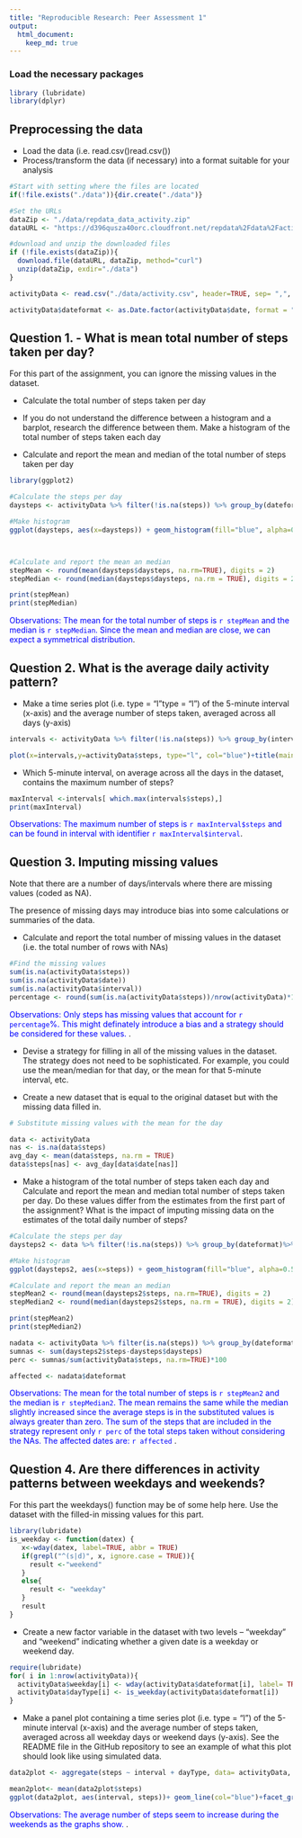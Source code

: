 ```yaml
---
title: "Reproducible Research: Peer Assessment 1"
output: 
  html_document:
    keep_md: true
---
```


### Load the necessary packages
```r
library (lubridate)
library(dplyr)
```

## Preprocessing the data
- Load the data (i.e. read.csv()\color{red}{\verb|read.csv()|}read.csv())
- Process/transform the data (if necessary) into a format suitable for your analysis

```r

#Start with setting where the files are located
if(!file.exists("./data")){dir.create("./data")}

#Set the URLs
dataZip <- "./data/repdata_data_activity.zip"
dataURL <- "https://d396qusza40orc.cloudfront.net/repdata%2Fdata%2Factivity.zip"

#download and unzip the downloaded files
if (!file.exists(dataZip)){
  download.file(dataURL, dataZip, method="curl")
  unzip(dataZip, exdir="./data")
}  

activityData <- read.csv("./data/activity.csv", header=TRUE, sep= ",", na.strings ="NA")

activityData$dateformat <- as.Date.factor(activityData$date, format = "%Y-%m-%d")
```



## Question 1. -  What is mean total number of steps taken per day?
For this part of the assignment, you can ignore the missing values in the dataset.

+ Calculate the total number of steps taken per day

+ If you do not understand the difference between a histogram and a barplot, research the difference between them. Make a histogram of the total number of steps taken each day

+ Calculate and report the mean and median of the total number of steps taken per day

```r
library(ggplot2)

#Calculate the steps per day
daysteps <- activityData %>% filter(!is.na(steps)) %>% group_by(dateformat)%>%summarize(daysteps = sum(steps))

#Make histogram
ggplot(daysteps, aes(x=daysteps)) + geom_histogram(fill="blue", alpha=0.5, binwidth = 1000, position="identity")+labs(title = "Total number of steps per day", x="Steps", y = "Frequency") 



#Calculate and report the mean an median
stepMean <- round(mean(daysteps$daysteps, na.rm=TRUE), digits = 2)
stepMedian <- round(median(daysteps$daysteps, na.rm = TRUE), digits = 2)

print(stepMean)
print(stepMedian)
```

<span style="color: blue;"> Observations: The mean for the total number of steps is `r stepMean` and  the median is `r stepMedian`. Since the mean and median are close, we can expect a symmetrical distribution</span>.


## Question 2. What is the average daily activity pattern?

+ Make a time series plot (i.e. type = "l"\color{red}{\verb|type = "l"|}type = "l") of the 5-minute interval (x-axis) and the average number of steps taken, averaged across all days (y-axis)

```r
intervals <- activityData %>% filter(!is.na(steps)) %>% group_by(interval) %>% summarize(steps = mean(steps))

plot(x=intervals,y=activityData$steps, type="l", col="blue")+title(main="5 minute interval average steps across all days", ylab="Steps")
```
+ Which 5-minute interval, on average across all the days in the dataset, contains the maximum number of steps?
```r
maxInterval <-intervals[ which.max(intervals$steps),]
print(maxInterval)
```
<span style="color: blue;"> Observations: The maximum number of steps is `r maxInterval$steps` and  can be found in interval with identifier `r maxInterval$interval`</span>.

## Question 3. Imputing missing values

Note that there are a number of days/intervals where there are missing values (coded as NA\color{red}{\verb|NA|}). 

The presence of missing days may introduce bias into some calculations or summaries of the data.

+ Calculate and report the total number of missing values in the dataset (i.e. the total number of rows with NAs\color{red}{\verb|NA|})
```r
#Find the missing values
sum(is.na(activityData$steps))
sum(is.na(activityData$date))
sum(is.na(activityData$interval))
percentage <- round(sum(is.na(activityData$steps))/nrow(activityData)*100, digits = 2)
```
<span style="color: blue;"> Observations: Only steps has missing values that account for `r percentage`%. This might definately introduce a bias and a strategy should be  considered for these values.
</span>.

+ Devise a strategy for filling in all of the missing values in the dataset. The strategy does not need to be sophisticated. For example, you could use the mean/median for that day, or the mean for that 5-minute interval, etc.

+ Create a new dataset that is equal to the original dataset but with the missing data filled in.

```r
# Substitute missing values with the mean for the day

data <- activityData
nas <- is.na(data$steps)
avg_day <- mean(data$steps, na.rm = TRUE)
data$steps[nas] <- avg_day[data$date[nas]]
```

+ Make a histogram of the total number of steps taken each day and Calculate and report the mean and median total number of steps taken per day. Do these values differ from the estimates from the first part of the assignment? What is the impact of imputing missing data on the estimates of the total daily number of steps?

```r
#Calculate the steps per day
daysteps2 <- data %>% filter(!is.na(steps)) %>% group_by(dateformat)%>%summarize(steps = sum(steps))

#Make histogram
ggplot(daysteps2, aes(x=steps)) + geom_histogram(fill="blue", alpha=0.5, binwidth = 1000, position="identity") + labs(title = "Total number of steps per day", x="Steps", y = "Frequency") 

#Calculate and report the mean an median
stepMean2 <- round(mean(daysteps2$steps, na.rm=TRUE), digits = 2)
stepMedian2 <- round(median(daysteps2$steps, na.rm = TRUE), digits = 2)

print(stepMean2)
print(stepMedian2)
```


```r
nadata <- activityData %>% filter(is.na(steps)) %>% group_by(dateformat)%>%summarize(affected = TRUE)
sumnas <- sum(daysteps2$steps-daysteps$daysteps)
perc <- sumnas/sum(activityData$steps, na.rm=TRUE)*100

affected <- nadata$dateformat

```

<span style="color: blue;"> Observations: The mean for the total number of steps is `r stepMean2` and  the median is `r stepMedian2`. The mean remains the same while the median slightly increased since the average steps is in the substituted values is always greater than zero. The sum of the steps that are included in the strategy represent only `r perc` of the total steps taken without considering the NAs.
The affected dates are: `r affected` 
</span>.

## Question 4.  Are there differences in activity patterns between weekdays and weekends?

For this part the weekdays()\color{red}{\verb|weekdays()|} function may be of some help here. Use the dataset with the filled-in missing values for this part.
```r
library(lubridate)
is_weekday <- function(datex) {
   x<-wday(datex, label=TRUE, abbr = TRUE)
   if(grepl("^(s|d)", x, ignore.case = TRUE)){
     result <-"weekend"
   }
   else{
     result <- "weekday"
   }
   result
}

```

+ Create a new factor variable in the dataset with two levels – “weekday” and “weekend” indicating whether a given date is a weekday or weekend day.

```r
require(lubridate)
for( i in 1:nrow(activityData)){
  activityData$weekday[i] <- wday(activityData$dateformat[i], label= TRUE) 
  activityData$dayType[i] <- is_weekday(activityData$dateformat[i])
}

```


+ Make a panel plot containing a time series plot (i.e. type = "l"\color{red}{\verb|type = "l"|}) of the 5-minute interval (x-axis) and the average number of steps taken, averaged across all weekday days or weekend days (y-axis). See the README file in the GitHub repository to see an example of what this plot should look like using simulated data.

```r

data2plot <- aggregate(steps ~ interval + dayType, data= activityData, FUN=mean, na.action = na.omit)

mean2plot<- mean(data2plot$steps)
ggplot(data2plot, aes(interval, steps))+ geom_line(col="blue")+facet_grid(dayType ~.)+geom_hline(yintercept=mean2plot, linetype="dashed", color = "red")+ggtitle("Average steps across weekdays and weekends")

```


<span style="color: blue;"> Observations: The average number of steps seem to increase during the weekends as the graphs show.
</span>.

